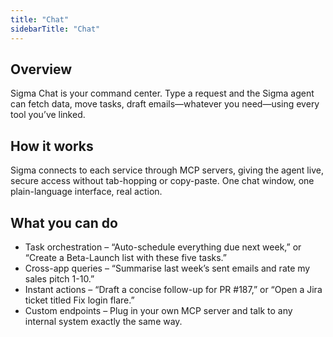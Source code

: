```yaml
---
title: "Chat"
sidebarTitle: "Chat"
---
```


## Overview

Sigma Chat is your command center. Type a request and the Sigma agent can fetch data, move tasks, draft emails—whatever you need—using every tool you’ve linked.

## How it works

Sigma connects to each service through MCP servers, giving the agent live, secure access without tab-hopping or copy-paste. One chat window, one plain-language interface, real action.

## What you can do

- Task orchestration – “Auto-schedule everything due next week,” or “Create a Beta-Launch list with these five tasks.”
- Cross-app queries – “Summarise last week’s sent emails and rate my sales pitch 1-10.”
- Instant actions – “Draft a concise follow-up for PR #187,” or “Open a Jira ticket titled Fix login flare.”
- Custom endpoints – Plug in your own MCP server and talk to any internal system exactly the same way.
